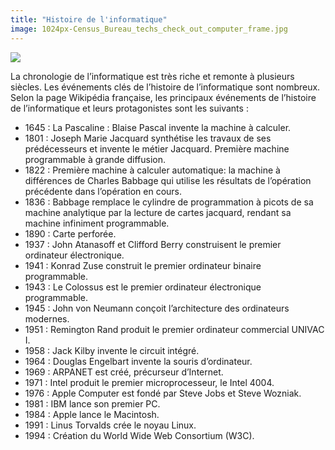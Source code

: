 ```yaml
---
title: "Histoire de l'informatique"
image: 1024px-Census_Bureau_techs_check_out_computer_frame.jpg
---
```


![](1024px-Census_Bureau_techs_check_out_computer_frame.jpg)

La chronologie de l’informatique est très riche et remonte à plusieurs siècles. Les événements clés de l’histoire de l’informatique sont nombreux. Selon la page Wikipédia française, les principaux événements de l’histoire de l’informatique et leurs protagonistes sont les suivants :

* 1645 : La Pascaline : Blaise Pascal invente la machine à calculer.
* 1801 : Joseph Marie Jacquard synthétise les travaux de ses prédécesseurs et invente le métier Jacquard. Première machine programmable à grande diffusion.
* 1822 : Première machine à calculer automatique: la machine à différences de Charles Babbage qui utilise les résultats de l’opération précédente dans l’opération en cours.
* 1836 : Babbage remplace le cylindre de programmation à picots de sa machine analytique par la lecture de cartes jacquard, rendant sa machine infiniment programmable.
* 1890 : Carte perforée.
* 1937 : John Atanasoff et Clifford Berry construisent le premier ordinateur électronique.
* 1941 : Konrad Zuse construit le premier ordinateur binaire programmable.
* 1943 : Le Colossus est le premier ordinateur électronique programmable.
* 1945 : John von Neumann conçoit l’architecture des ordinateurs modernes.
* 1951 : Remington Rand produit le premier ordinateur commercial UNIVAC I.
* 1958 : Jack Kilby invente le circuit intégré.
* 1964 : Douglas Engelbart invente la souris d’ordinateur.
* 1969 : ARPANET est créé, précurseur d’Internet.
* 1971 : Intel produit le premier microprocesseur, le Intel 4004.
* 1976 : Apple Computer est fondé par Steve Jobs et Steve Wozniak.
* 1981 : IBM lance son premier PC.
* 1984 : Apple lance le Macintosh.
* 1991 : Linus Torvalds crée le noyau Linux.
* 1994 : Création du World Wide Web Consortium (W3C).
